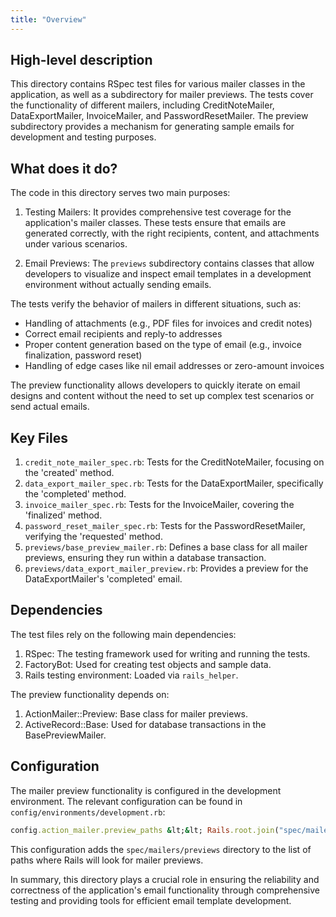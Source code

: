 ```yaml
---
title: "Overview"
---
```


## High-level description
This directory contains RSpec test files for various mailer classes in the application, as well as a subdirectory for mailer previews. The tests cover the functionality of different mailers, including CreditNoteMailer, DataExportMailer, InvoiceMailer, and PasswordResetMailer. The preview subdirectory provides a mechanism for generating sample emails for development and testing purposes.

## What does it do?
The code in this directory serves two main purposes:

1. Testing Mailers: It provides comprehensive test coverage for the application's mailer classes. These tests ensure that emails are generated correctly, with the right recipients, content, and attachments under various scenarios.

2. Email Previews: The `previews` subdirectory contains classes that allow developers to visualize and inspect email templates in a development environment without actually sending emails.

The tests verify the behavior of mailers in different situations, such as:
- Handling of attachments (e.g., PDF files for invoices and credit notes)
- Correct email recipients and reply-to addresses
- Proper content generation based on the type of email (e.g., invoice finalization, password reset)
- Handling of edge cases like nil email addresses or zero-amount invoices

The preview functionality allows developers to quickly iterate on email designs and content without the need to set up complex test scenarios or send actual emails.

## Key Files
1. `credit_note_mailer_spec.rb`: Tests for the CreditNoteMailer, focusing on the 'created' method.
2. `data_export_mailer_spec.rb`: Tests for the DataExportMailer, specifically the 'completed' method.
3. `invoice_mailer_spec.rb`: Tests for the InvoiceMailer, covering the 'finalized' method.
4. `password_reset_mailer_spec.rb`: Tests for the PasswordResetMailer, verifying the 'requested' method.
5. `previews/base_preview_mailer.rb`: Defines a base class for all mailer previews, ensuring they run within a database transaction.
6. `previews/data_export_mailer_preview.rb`: Provides a preview for the DataExportMailer's 'completed' email.

## Dependencies
The test files rely on the following main dependencies:

1. RSpec: The testing framework used for writing and running the tests.
2. FactoryBot: Used for creating test objects and sample data.
3. Rails testing environment: Loaded via `rails_helper`.

The preview functionality depends on:

1. ActionMailer::Preview: Base class for mailer previews.
2. ActiveRecord::Base: Used for database transactions in the BasePreviewMailer.

## Configuration
The mailer preview functionality is configured in the development environment. The relevant configuration can be found in `config/environments/development.rb`:

```ruby
config.action_mailer.preview_paths &lt;&lt; Rails.root.join("spec/mailers/previews").to_s
```

This configuration adds the `spec/mailers/previews` directory to the list of paths where Rails will look for mailer previews.

In summary, this directory plays a crucial role in ensuring the reliability and correctness of the application's email functionality through comprehensive testing and providing tools for efficient email template development.
